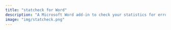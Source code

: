 ```yaml
---
title: "statcheck for Word"
description: "A Microsoft Word add-in to check your statistics for errors."
image: "img/statcheck.png"
---
```


